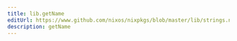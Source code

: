 ```yaml
---
title: lib.getName
editUrl: https://www.github.com/nixos/nixpkgs/blob/master/lib/strings.nix#L704C13
description: getName
---
```




<LinkCard
    title="Contribute Now!"
    description="API Documentation is done in our source code"
    href="https://www.github.com/nixos/nixpkgs/blob/master/lib/strings.nix#L704C13"
/>

